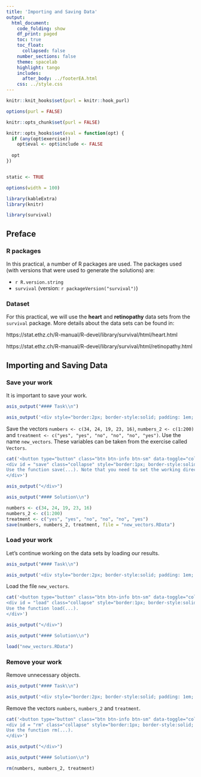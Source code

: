 ```yaml
---
title: 'Importing and Saving Data'
output: 
  html_document:
    code_folding: show
    df_print: paged
    toc: true
    toc_float:
      collapsed: false
    number_sections: false
    theme: spacelab
    highlight: tango
    includes:
      after_body: ../footerEA.html
    css: ../style.css
---
```


```r
knitr::knit_hooks$set(purl = knitr::hook_purl)

options(purl = FALSE)

knitr::opts_chunk$set(purl = FALSE)
```

```r
knitr::opts_hooks$set(eval = function(opt) {
  if (any(opt$exercise))
    opt$eval <- opt$include <- FALSE
  
  opt
})


static <- TRUE

options(width = 100)

```


```r
library(kableExtra)
library(knitr)
```


```r
library(survival)
```


## Preface {data-progressive=FALSE}
### R packages
In this practical, a number of R packages are used.
The packages used (with versions that were used to generate the solutions) are:

* `r R.version.string`
* `survival` (version: `r packageVersion("survival")`)


### Dataset {.tabset .tabset-fade .tabset-pills}

For this practical, we will use the **heart** and **retinopathy** data sets from the `survival` package. More details about the data sets can be found in:

https://stat.ethz.ch/R-manual/R-devel/library/survival/html/heart.html

https://stat.ethz.ch/R-manual/R-devel/library/survival/html/retinopathy.html



## Importing and Saving Data
### Save your work {.tabset .tabset-fade .tabset-pills}

It is important to save your work.

```r
asis_output("#### Task\\n")
```

```r
asis_output('<div style="border:2px; border-style:solid; padding: 1em; border-color:#446E9B">')
```

Save the vectors `numbers <- c(34, 24, 19, 23, 16)`, `numbers_2 <- c(1:200)` and `treatment <- c("yes", "yes", "no", "no", "no", "yes")`. Use the name `new_vectors`. These variables can be taken from the exercise called `Vectors`.

```r
cat('<button type="button" class="btn btn-info btn-sm" data-toggle="collapse" data-target="#save">Hint</button>
<div id = "save" class="collapse" style="border:1px; border-style:solid; padding: 1em; border-color:#1F78B4">
Use the function save(...). Note that you need to set the working directory.
</div>')
```


```r
asis_output("</div>")

asis_output("#### Solution\\n")
```

```r
numbers <- c(34, 24, 19, 23, 16)
numbers_2 <- c(1:200)
treatment <- c("yes", "yes", "no", "no", "no", "yes")
save(numbers, numbers_2, treatment, file = "new_vectors.RData")
```


### Load your work {.tabset .tabset-fade .tabset-pills}

Let's continue working on the data sets by loading our results.

```r
asis_output("#### Task\\n")
```

```r
asis_output('<div style="border:2px; border-style:solid; padding: 1em; border-color:#446E9B">')
```

Load the file `new_vectors`.

```r
cat('<button type="button" class="btn btn-info btn-sm" data-toggle="collapse" data-target="#load">Hint</button>
<div id = "load" class="collapse" style="border:1px; border-style:solid; padding: 1em; border-color:#1F78B4">
Use the function load(...).
</div>')
```


```r
asis_output("</div>")

asis_output("#### Solution\\n")
```

```r
load("new_vectors.RData")
```


### Remove your work {.tabset .tabset-fade .tabset-pills}

Remove unnecessary objects.

```r
asis_output("#### Task\\n")
```

```r
asis_output('<div style="border:2px; border-style:solid; padding: 1em; border-color:#446E9B">')
```

Remove the vectors `numbers`, `numbers_2` and `treatment`.

```r
cat('<button type="button" class="btn btn-info btn-sm" data-toggle="collapse" data-target="#rm">Hint</button>
<div id = "rm" class="collapse" style="border:1px; border-style:solid; padding: 1em; border-color:#1F78B4">
Use the function rm(...).
</div>')
```


```r
asis_output("</div>")

asis_output("#### Solution\\n")
```

```r
rm(numbers, numbers_2, treatment)
```

